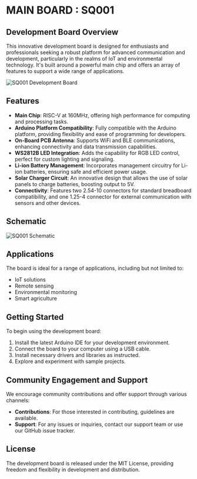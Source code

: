 # MAIN BOARD : SQ001

## Development Board Overview

This innovative development board is designed for enthusiasts and professionals seeking a robust platform for advanced communication and development, particularly in the realms of IoT and environmental technology. It's built around a powerful main chip and offers an array of features to support a wide range of applications.

![SQ001 Development Board](https://github.com/livinghuang/sq001/blob/main/SQ001.png?raw=true)

## Features

- **Main Chip**: RISC-V at 160MHz, offering high performance for computing and processing tasks.
- **Arduino Platform Compatibility**: Fully compatible with the Arduino platform, providing flexibility and ease of programming for developers.
- **On-Board PCB Antenna**: Supports WiFi and BLE communications, enhancing connectivity and data transmission capabilities.
- **WS2812B LED Integration**: Adds the capability for RGB LED control, perfect for custom lighting and signaling.
- **Li-ion Battery Management**: Incorporates management circuitry for Li-ion batteries, ensuring safe and efficient power usage.
- **Solar Charger Circuit**: An innovative design that allows the use of solar panels to charge batteries, boosting output to 5V.
- **Connectivity**: Features two 2.54-10 connectors for standard breadboard compatibility, and one 1.25-4 connector for external communication with sensors and other devices.

## Schematic

![SQ001 Schematic](https://github.com/livinghuang/sq001/blob/main/schematic_sq001.png?raw=true)

## Applications

The board is ideal for a range of applications, including but not limited to:
- IoT solutions
- Remote sensing
- Environmental monitoring
- Smart agriculture

## Getting Started

To begin using the development board:
1. Install the latest Arduino IDE for your development environment.
2. Connect the board to your computer using a USB cable.
3. Install necessary drivers and libraries as instructed.
4. Explore and experiment with sample projects.

## Community Engagement and Support

We encourage community contributions and offer support through various channels:
- **Contributions**: For those interested in contributing, guidelines are available.
- **Support**: For any issues or inquiries, contact our support team or use our GitHub issue tracker.

## License

The development board is released under the MIT License, providing freedom and flexibility in development and distribution.
